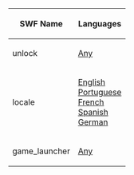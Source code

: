 {{CPW|Unlock}}

<center>
{|class="wikitable" border="1"
!SWF Name
!Languages
|-
|unlock||[[Media:GamesUnlockUnlock.swf|Any]]
|-
|locale||[[Media:GamesUnlockLangENLocale.swf|English]]<br>[[Media:GamesUnlockLangPTLocale.swf|Portuguese]]<br>[[Media:GamesUnlockLangFRLocale.swf|French]]<br>[[Media:GamesUnlockLangESLocale.swf|Spanish]]<br>[[Media:GamesUnlockLangDELocale.swf|German]]
|-
|game_launcher||[[Media:ClientGame_launcher.swf|Any]]
|}
</center>